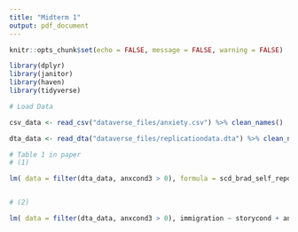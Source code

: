 ```yaml
---
title: "Midterm 1"
output: pdf_document
---
```


```r
knitr::opts_chunk$set(echo = FALSE, message = FALSE, warning = FALSE)

library(dplyr)
library(janitor)
library(haven)
library(tidyverse)

```

```r


# Load Data

csv_data <- read_csv("dataverse_files/anxiety.csv") %>% clean_names()

dta_data <- read_dta("dataverse_files/replicationdata.dta") %>% clean_names()


```


```r

# Table 1 in paper
# (1)

lm( data = filter(dta_data, anxcond3 > 0), formula = scd_brad_self_report1_mean ~ anxcond, na.omit = TRUE) 


# (2) 

lm( data = filter(dta_data, anxcond3 > 0), immigration ~ storycond + anxcond + scd_brad_self_report1_mean) 




```

